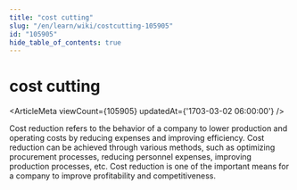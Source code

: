 ```yaml
---
title: "cost cutting"
slug: "/en/learn/wiki/costcutting-105905"
id: "105905"
hide_table_of_contents: true
---
```



# cost cutting

<ArticleMeta viewCount={105905} updatedAt={'1703-03-02 06:00:00'} />

Cost reduction refers to the behavior of a company to lower production and operating costs by reducing expenses and improving efficiency. Cost reduction can be achieved through various methods, such as optimizing procurement processes, reducing personnel expenses, improving production processes, etc. Cost reduction is one of the important means for a company to improve profitability and competitiveness.
